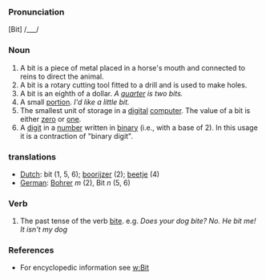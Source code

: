 ===Pronunciation===
[Bit] /___/
===Noun===
#A bit is a piece of metal placed in a horse's mouth and connected to reins to direct the animal. 
#A bit is a rotary cutting tool fitted to a drill and is used to make holes. 
#A bit is an eighth of a dollar. ''A [[quarter]] is two bits.''
#A small [[portion]]. ''I'd like a little bit.''
#The smallest unit of storage in a [[digital]] [[computer]]. The value of a bit is either [[zero]] or [[one]].
#A [[digit]] in a [[number]] written in [[binary]] (i.e., with a base of 2). In this usage it is a contraction of "binary digit".
===translations===
*[[Dutch]]: bit (1, 5, 6); [[boorijzer]] (2); [[beetje]] (4)
*[[German]]: [[Bohrer]] ''m'' (2), Bit ''n'' (5, 6)
===Verb===
#The past tense of the verb [[bite]]. e.g. ''Does your dog bite? No. He bit me! It isn't my dog''
===References===
*For encyclopedic information see [[w:Bit]]